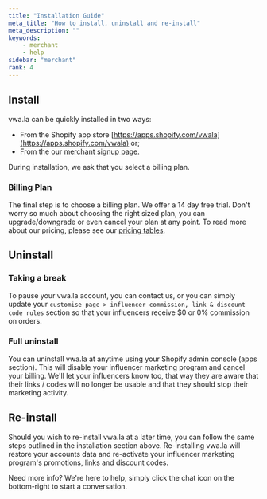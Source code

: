 ```yaml
---
title: "Installation Guide"
meta_title: "How to install, uninstall and re-install"
meta_description: ""
keywords:
    - merchant
    - help
sidebar: "merchant"
rank: 4
---
```


## Install

vwa.la can be quickly installed in two ways:

- From the Shopify app store [https://apps.shopify.com/vwala](https://apps.shopify.com/vwala) or;
- From the our [merchant signup page.](https://www.vwa.la/#/s/create)

During installation, we ask that you select a billing plan.

### Billing Plan

The final step is to choose a billing plan. We offer a 14 day free trial. Don't worry so much about choosing the right sized plan, you can upgrade/downgrade or even cancel your plan at any point. To read more about our pricing, please see our [pricing tables](https://www.vwa.la/#/pricing).

## Uninstall

### Taking a break 
To pause your vwa.la account, you can contact us, or you can simply update your `customise page > influencer commission, link & discount code rules` section so that your influencers receive $0 or 0% commission on orders.

### Full uninstall
You can uninstall vwa.la at anytime using your Shopify admin console (apps section). This will disable your influencer marketing program and cancel your billing. We'll let your influencers know too, that way they are aware that their links / codes will no longer be usable and that they should stop their marketing activity. 

## Re-install

Should you wish to re-install vwa.la at a later time, you can follow the same steps outlined in the installation section above. Re-installing vwa.la will restore your accounts data and re-activate your influencer marketing program's promotions, links and discount codes.

Need more info? We're here to help, simply click the chat icon on the bottom-right to start a conversation.